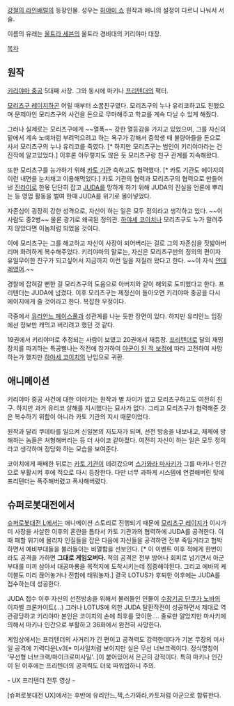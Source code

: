 [[강철의 라인배럴]]의 등장인물. 성우는 [[하야미 쇼]]
원작과 애니의 설정이 다르니 나눠서 서술.

이름의 유래는 [[울트라 세븐]]의 울트라 경비대의 키리야마 대장.

[[목차]]

== 원작 ==
[[키리야마 중공]] 5대째 사장. 그와 동시에 마키나 [[프리텐더]]의 팩터.

[[모리츠구 레이지]]하곤 어릴 때부터 소꿉친구였다. 모리츠구의 누나 유리코하고도 친했으며 문제아인 모리츠구의 사건을 돈으로 무마해주고 학교를 계속 다닐 수 있게 해줬다.

그러나 실제로는 모리츠구에게 ~~열폭~~ 강한 열등감을 가지고 있었으며, 그를 자신의 밑에서 계속 노예처럼 부려먹으려고 하는 욕구가 강해서 중학생 때 불량아들을 돈으로 사서 모리츠구의 누나 유리코를 죽였다. [* 하지만 모리츠구는 범인이 키리야마라는 건 진작에 알고있었다.] 이후론 아무렇지도 않은 듯 모리츠구랑 친구 관계를 지속해왔다.

또한 모리츠구를 능가하기 위해 [[카토 기관]] 측하고도 협력했다. [* 카토 기관도 에이지의 이런 내면을 눈치채고 이용해먹었다.] 카토 기관의 협력과 모리츠구의 협력으로 만들어낸 [[진라이]]로 한몫 단단히 잡고 [[JUDA]]를 망하게 하기 위해 JUDA의 진실을 언론에 뿌리는 등 영업 활동을 벌여 한때 JUDA를 위기로 몰아넣었다.

자존심이 굉장히 강한 성격으로, 자신이 하는 일은 모두 정의라고 생각하고 있다. ~~이 사람도 중2병~~ 물론 광기로 왜곡된 정의관. [[하야세 코이치]]나 모리츠구도 누가 말려주지 않았다면 이놈처럼 되었을 것이다.

이에 모리츠구는 그를 해고하고 자신이 사장이 되어버리는 걸로 그의 자존심을 짓밟아버리며 화려하게 복수해주었다. 키리야마의 말로는, 자신은 모리츠구만의 정의의 편이자 유일무이한 친구가 되고싶어서 지금까지 이런 일을 저질러 왔다고 한다. ~~이 자식 [[얀데레]]였어.~~

경찰에 잡혀갈 뻔한 걸 모리츠구의 도움으로 아버지와 같이 해외로 도피했다고 한다. 프리텐더는 JUDA에 넘겼다. 이후 모리츠구는 제정신이 돌아오면 키리야마 중공을 다시 에이지에게 줄 것이라고 한다. 복잡한 우정이다.

극중에서 [[유리안느 페이스풀]]과 성관계를 나눈 듯한 장면이 있다. 하지만 유리안느 입장에선 정보만 캐먹고 버리려고 했던 것 같다.

19권에서 키리야마로 추정되는 사람이 보였고 20권에서 재등장. [[프리텐더]]로 달의 재밍장치를 파괴하는 특공삘나는 작전에 참가하여 [[아군이 된 적 보정]]에 따라 고전하여 사망하는가 했지만 [[하야세 코이치]]의 난입으로 귀환.

== 애니메이션 ==
키리야마 중공 사건에 대한 이야기는 원작과 별 차이가 없고 모리츠구하고도 여전히 친구. 하지만 과거 유리코 살해를 지시했다는 묘사가 없다. 그리고 모리츠구가 협력해준 것은 복수하기 위함이 아니라 카토 기관의 지시 때문이었다.

원작과 달리 쿠데타를 일으켜 신일본의 지도자가 되며, 선전 방송을 내보내고, 체제에 방해하는 놈들은 처형해버리는 등 더 사이코 같아졌다. 여전히 자신이 하는 일은 모두 정의라고 생각하며 정당화 하는 모습을 보여준다.

코이치에게 패배한 뒤로는 [[카토 기관]]이 데려갔으며 [[스가와라 마사키]]가 그를 마키나 인간으로 부활시켜 후에 적으로 다시 등장한다. 다만 너무 과하게 시스템에 연결해버린 탓에 프리텐더는 폭주해버렸고 폭사해버렸다.

== 슈퍼로봇대전에서 ==

[[슈퍼로봇대전 L]]에서는 애니메이션 스토리로 진행되기 때문에 [[모리츠구 레이지]]가 이시가미 사장을 사살한 이후의 혼란을 틈타서 카토 기관과의 협력하에 JUDA를 공격한다. 이때 패할 위기에 몰리자 인질들을 잡은 다음에 자신들을 공격하면 전부 죽일거라고 협박하면서 예비부대들을 불러들이는 비열함을 선보인다. [* 이 이벤트 이후 적에게 한번이라도 공격을 가하면 '''그대로 게임오버다.''' 적의 공격은 전부 방어나 회피로 넘기면서 아군부대를 미끼 삼아서 대공마룡을 목적지에 도착시키는데 집중해야된다. 그리고 에바의 케이블도 미리 끊어놓거나 전함에 태워놓자.] 결국 LOTUS가 후퇴한 이후에는 JUDA를 접수하는데 성공한다.

JUDA 접수 이후 자신의 선전방송을 위해서 불러들인 인물이 [[수장기공 단쿠가 노바]]의 이자벨 크론카이트(...) 그러나 LOTUS에 의한 JUDA 탈환작전이 성공하면서 제대로 역관광당하고 키리야마 본인은 코이치의 손에 최후를 맞이한.... 줄로만 알았지만 마사키에 의해서 마키나 인간으로 부활하고 36화에서 완전히 사망한다.

게임상에서는 프리텐더의 사거리가 긴 편이고 공격력도 강력한데다가 기본 무장의 미사일 공격에 기력다운Lv3[* 미사일처럼 보이지만 실은 무선 너브크랙이다. 정식명칭이 '무선형 너브크랙/마이크로미사일'. ]이 붙어있어서 은근히 강적이다. 특히 마키나 인간이 된 이후에는 프리텐더의 공격력도 더욱 파워업하니 주의.

{{{#!html
<iframe width="480" height="360" src="http://www.youtube.com/embed/Qin2NZZN3oc" frameborder="0" allowfullscreen></iframe>
}}}
- UX 프리텐더 전투 영상 -

[슈퍼로봇대전 UX]에서는 후반에 유리안느,잭,스가와라,카토처럼 아군으로 합류한다.
